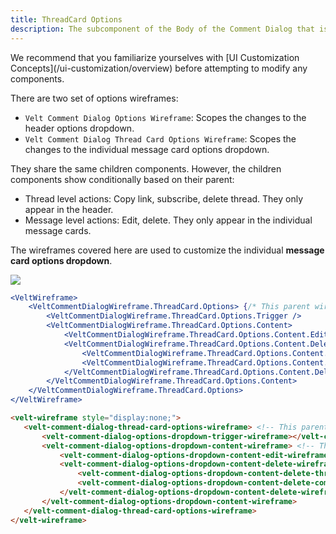 ```yaml
---
title: ThreadCard Options
description: The subcomponent of the Body of the Comment Dialog that is used to show the options dropdown
---
```


<Note>
We recommend that you familiarize yourselves with [UI Customization Concepts](/ui-customization/overview) before attempting to modify any components.
</Note>

There are two set of options wireframes:
- `Velt Comment Dialog Options Wireframe`: Scopes the changes to the header options dropdown.
- `Velt Comment Dialog Thread Card Options Wireframe`: Scopes the changes to the individual message card options dropdown.

They share the same children components. However, the children components show conditionally based on their parent:
- Thread level actions: Copy link, subscribe, delete thread. They only appear in the header.
- Message level actions: Edit, delete. They only appear in the individual message cards.

The wireframes covered here are used to customize the individual **message card options dropdown**.

![](/images/customization/threadcard-options.png)


<RequestExample>

```jsx React / Next.js
<VeltWireframe>
    <VeltCommentDialogWireframe.ThreadCard.Options> {/* This parent wireframe scopes the changes to only the individual message options dropdown. */}
        <VeltCommentDialogWireframe.ThreadCard.Options.Trigger />
        <VeltCommentDialogWireframe.ThreadCard.Options.Content>
            <VeltCommentDialogWireframe.ThreadCard.Options.Content.Edit />
            <VeltCommentDialogWireframe.ThreadCard.Options.Content.Delete>
                <VeltCommentDialogWireframe.ThreadCard.Options.Content.Delete.Thread />
                <VeltCommentDialogWireframe.ThreadCard.Options.Content.Delete.Comment />
            </VeltCommentDialogWireframe.ThreadCard.Options.Content.Delete>
        </VeltCommentDialogWireframe.ThreadCard.Options.Content>
    </VeltCommentDialogWireframe.ThreadCard.Options>
</VeltWireframe>
```

```HTML HTML
<velt-wireframe style="display:none;">
   <velt-comment-dialog-thread-card-options-wireframe> <!-- This parent wireframe scopes the changes to only the individual message card options dropdown. -->
       <velt-comment-dialog-options-dropdown-trigger-wireframe></velt-comment-dialog-options-dropdown-trigger-wireframe>
       <velt-comment-dialog-options-dropdown-content-wireframe> <!-- This parent wireframe scopes the changes to only the individual message card options dropdown. -->
           <velt-comment-dialog-options-dropdown-content-edit-wireframe></velt-comment-dialog-options-dropdown-content-edit-wireframe>
           <velt-comment-dialog-options-dropdown-content-delete-wireframe>
               <velt-comment-dialog-options-dropdown-content-delete-thread-wireframe></velt-comment-dialog-options-dropdown-content-delete-thread-wireframe>
               <velt-comment-dialog-options-dropdown-content-delete-comment-wireframe></velt-comment-dialog-options-dropdown-content-delete-comment-wireframe>
           </velt-comment-dialog-options-dropdown-content-delete-wireframe>
       </velt-comment-dialog-options-dropdown-content-wireframe>
   </velt-comment-dialog-thread-card-options-wireframe>
</velt-wireframe>
```
</RequestExample>

